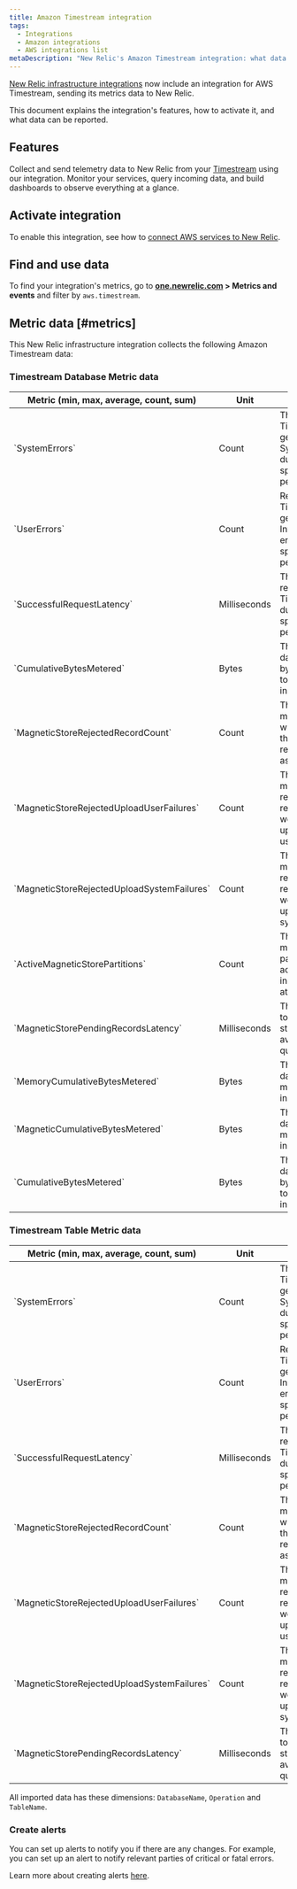 ```yaml
---
title: Amazon Timestream integration
tags:
  - Integrations
  - Amazon integrations
  - AWS integrations list
metaDescription: "New Relic's Amazon Timestream integration: what data it reports, and how to enable it."
---
```


[New Relic infrastructure integrations](/docs/infrastructure/integrations-getting-started/getting-started/introduction-infrastructure-integrations) now include an integration for AWS Timestream, sending its metrics data to New Relic.

This document explains the integration's features, how to activate it, and what data can be reported.

## Features

Collect and send telemetry data to New Relic from your [Timestream](https://aws.amazon.com/timestream/) using our integration. Monitor your services, query incoming data, and build dashboards to observe everything at a glance.

## Activate integration

To enable this integration, see how to [connect AWS services to New Relic](/docs/infrastructure/amazon-integrations/connect/aws-metric-stream/#set-up-metric-stream).

## Find and use data

To find your integration's metrics, go to **[one.newrelic.com](https://one.newrelic.com/all-capabilities) > Metrics and events** and filter by `aws.timestream`.

## Metric data [#metrics]

This New Relic infrastructure integration collects the following Amazon Timestream data:

### Timestream Database Metric data

<table>
  <thead>
    <tr>
      <th style={{ width: "200px" }}>
      Metric (min, max, average, count, sum)  
      </th>
      <th>
      Unit  
      </th>
      <th>
      Description
      </th>
    </tr>
  </thead>
    <tbody>
    <tr>
      <td>
      `SystemErrors`
      </td>
      <td>
      Count
      </td>
      <td>
      The requests to Timestream that generate a SystemError during the specified time period. 
      </td>
    </tr>
    <tr>
      <td>
      `UserErrors`
      </td>
      <td>
      Count
      </td>
      <td>
      Requests to Timestream that generate an InvalidRequest error during the specified time period.
      </td>
    </tr>
    <tr>
      <td>
      `SuccessfulRequestLatency`
      </td>
      <td>
      Milliseconds
      </td>
      <td>
      The successful requests to Timestream during the specified time period.
      </td>
    </tr>
    <tr>
      <td>
      `CumulativeBytesMetered`
      </td>
      <td>
      Bytes
      </td>
      <td>
      The amount of data scanned by queries sent to Timestream, in byte.
      </td>
    </tr>
    <tr>
      <td>
      `MagneticStoreRejectedRecordCount`
      </td>
      <td>
      Count
      </td>
      <td>
      The number of magnetic store written records that were rejected asynchronously.
      </td>
    </tr>
    <tr>
      <td>
      `MagneticStoreRejectedUploadUserFailures`
      </td>
      <td>
      Count
      </td>
      <td>
      The number of magnetic store rejected record reports that were not uploaded due to user errors.
      </td>
    </tr>
    <tr>
      <td>
      `MagneticStoreRejectedUploadSystemFailures`
      </td>
      <td>
      Count
      </td>
      <td>
      The number of magnetic store rejected record reports that were not uploaded due to system errors.
      </td>
    </tr>
    <tr>
      <td>
      `ActiveMagneticStorePartitions`
      </td>
      <td>
      Count
      </td>
      <td>
      The number of magnetic store partitions actively ingesting data at a given time.
      </td>
    </tr>
    <tr>
      <td>
      `MagneticStorePendingRecordsLatency`
      </td>
      <td>
      Milliseconds
      </td>
      <td>
      The oldest write to a magnetic store that is not available for query. 
      </td>
    </tr>
    <tr>
      <td>
      `MemoryCumulativeBytesMetered`
      </td>
      <td>
      Bytes
      </td>
      <td>
      The amount of data stored in memory store, in bytes
      </td>
    </tr>
    <tr>
      <td>
      `MagneticCumulativeBytesMetered`
      </td>
      <td>
      Bytes
      </td>
      <td>
      The amount of data stored in magnetic store, in bytes
      </td>
    </tr>
    <tr>
      <td>
      `CumulativeBytesMetered`
      </td>
      <td>
      Bytes
      </td>
      <td>
      The amount of data scanned by queries sent to Timestream, in bytes.
      </td>
    </tr>
    </tbody>
</table>

### Timestream Table Metric data

<table>
  <thead>
    <tr>
      <th style={{ width: "200px" }}>
      Metric (min, max, average, count, sum)  
      </th>
      <th>
      Unit  
      </th>
      <th>
      Description
      </th>
    </tr>
  </thead>
    <tbody>
    <tr>
      <td>
      `SystemErrors`
      </td>
      <td>
      Count
      </td>
      <td>
      The requests to Timestream that generate a SystemError during the specified time period. 
      </td>
    </tr>
    <tr>
      <td>
      `UserErrors`
      </td>
      <td>
      Count
      </td>
      <td>
      Requests to Timestream that generate an InvalidRequest error during the specified time period.
      </td>
    </tr>
    <tr>
      <td>
      `SuccessfulRequestLatency`
      </td>
      <td>
      Milliseconds
      </td>
      <td>
      The successful requests to Timestream during the specified time period.
      </td>
    </tr>
    <tr>
      <td>
      `MagneticStoreRejectedRecordCount`
      </td>
      <td>
      Count
      </td>
      <td>
      The number of magnetic store written records that were rejected asynchronously.
      </td>
    </tr>
    <tr>
      <td>
      `MagneticStoreRejectedUploadUserFailures`
      </td>
      <td>
      Count
      </td>
      <td>
      The number of magnetic store rejected record reports that were not uploaded due to user errors.
      </td>
    </tr>
    <tr>
      <td>
      `MagneticStoreRejectedUploadSystemFailures`
      </td>
      <td>
      Count
      </td>
      <td>
      The number of magnetic store rejected record reports that were not uploaded due to system errors.
      </td>
    </tr>
    <tr>
      <td>
      `MagneticStorePendingRecordsLatency`
      </td>
      <td>
      Milliseconds
      </td>
      <td>
      The oldest write to a magnetic store that is not available for query. 
      </td>
    </tr>
    </tbody>
</table>

All imported data has these dimensions: `DatabaseName`, `Operation` and `TableName`.

### Create alerts

You can set up alerts to notify you if there are any changes. For example, you can set up an alert to notify relevant parties of critical or fatal errors.

Learn more about creating alerts [here](/docs/alerts-applied-intelligence/new-relic-alerts/learn-alerts/introduction-alerts/).
